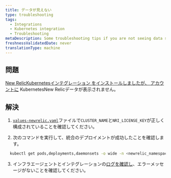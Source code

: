 ```yaml
---
title: データが見えない
type: troubleshooting
tags:
  - Integrations
  - Kubernetes integration
  - Troubleshooting
metaDescription: Some troubleshooting tips if you are not seeing data show up for your New Relic Kubernetes integration.
freshnessValidatedDate: never
translationType: machine
---
```


## 問題

[New RelicKubernetesインテグレーション をインストールしましたが、 アカウントに](/install/kubernetes/) KubernetesNew Relicデータが表示されません。

## 解決

1. [`values-newrelic.yaml`](https://github.com/newrelic/helm-charts/blob/master/charts/nri-bundle/values.yaml)ファイルで`CLUSTER_NAME`と`NRI_LICENSE_KEY`が正しく構成されていることを確認してください。

2. 次のコマンドを実行して、統合のデプロイメントが成功したことを確認します。

```bash
  kubectl get pods,deployments,daemonsets -o wide -n <newrelic_namespace>
```

3. インフラエージェントとインテグレーションの[ログを確認し](/docs/kubernetes-pixie/kubernetes-integration/advanced-configuration/get-logs-version/)、エラーメッセージがないことを確認してください。